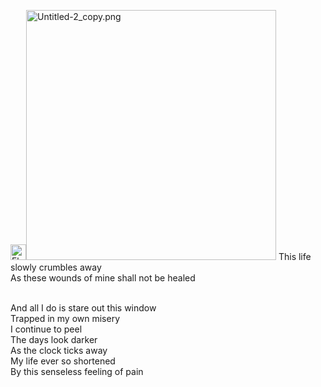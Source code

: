 [[File:Flowers.png|thumb|25px]][[File:Untitled-2_copy.png|thumb|left|400px]]
This life slowly crumbles away
<br />As these wounds of mine shall not be healed

<br />And all I do is stare out this window
<br />Trapped in my own misery
<br />I continue to peel
<br />The days look darker
<br />As the clock ticks away
<br />My life ever so shortened
<br />By this senseless feeling of pain